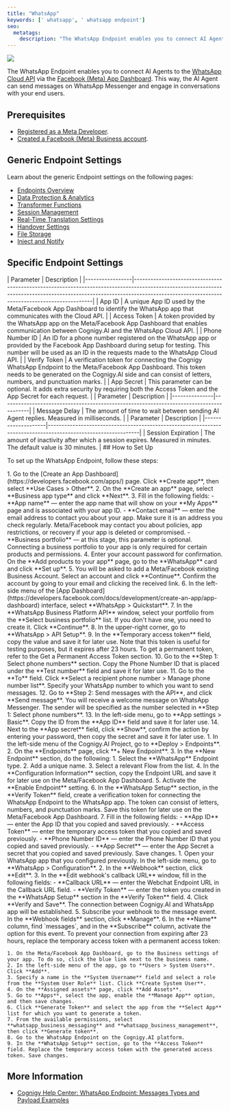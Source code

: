 ```yaml
---
title: "WhatsApp"
keywords: [' whatsapp', ' whatsapp endpoint']
seo:
  metatags:
    description: "The WhatsApp Endpoint enables you to connect AI Agents to the [WhatsApp Cloud API](https://developers.facebook.com/docs/whatsapp/cloud-api/) via the [Facebook (Meta) App Dashboard](https://developers.facebook.com/docs/development/create-an-app/app-dashboard/), allowing them to send messages and engage in conversations with end users on WhatsApp Messenger."
---
```


<Frame>
  <img class="image-center" src="/_assets/ai/deploy/endpoint-reference/whatsApp-endpoint.png" />
</Frame>

The WhatsApp Endpoint enables you to connect AI Agents to the [WhatsApp Cloud API](https://developers.facebook.com/docs/whatsapp/cloud-api/) via the [Facebook
(Meta) App Dashboard](https://developers.facebook.com/docs/development/create-an-app/app-dashboard/).
This way, the AI Agent can send messages on WhatsApp Messenger and engage in conversations with your end users.

## Prerequisites

- [Registered as a Meta Developer](https://developers.facebook.com/docs/development/register).
- [Created a Facebook (Meta) Business account](https://business.facebook.com/).

## Generic Endpoint Settings

Learn about the generic Endpoint settings on the following pages:

- [Endpoints Overview](/ai/agents/deploy/endpoints)
- [Data Protection & Analytics](/ai/agents/deploy/endpoints/data-protection-and-analytics)
- [Transformer Functions](/ai/for-developers/transformers/overview)
- [Session Management](/ai/agents/deploy/endpoints/session-management)
- [Real-Time Translation Settings](/ai/agents/deploy/endpoints/real-time-translation-settings)
- [Handover Settings](/ai/agents/deploy/endpoints/handover-settings)
- [File Storage](/ai/agents/deploy/endpoints/file-storage)
- [Inject and Notify](/ai/agents/deploy/endpoints/inject-and-notify)

## Specific Endpoint Settings

<AccordionGroup>
  <Accordion title="WhatsApp Setup">
    | Parameter       | Description                                                                                                                                                                                                               |
    |-----------------|---------------------------------------------------------------------------------------------------------------------------------------------------------------------------------------------------------------------------|
    | App ID          | A unique App ID used by the Meta/Facebook App Dashboard to identify the WhatsApp app that communicates with the Cloud API.                                                                                                |
    | Access Token    | A token provided by the WhatsApp app on the Meta/Facebook App Dashboard that enables communication between Cognigy.AI and the WhatsApp Cloud API.                                                                         |
    | Phone Number ID | An ID for a phone number registered on the WhatsApp app or provided by the Facebook App Dashboard during setup for testing. This number will be used as an ID in the requests made to the WhatsApp Cloud API.             |
    | Verify Token    | A verification token for connecting the Cognigy WhatsApp Endpoint to the Meta/Facebook App Dashboard. This token needs to be generated on the Cognigy.AI side and can consist of letters, numbers, and punctuation marks. |
    | App Secret      | This parameter can be optional. It adds extra security by requiring both the Access Token and the App Secret for each request.                                                                                            |
  </Accordion>

  <Accordion title="WhatsApp Settings">
    | Parameter     | Description                                                                            |
    |---------------|----------------------------------------------------------------------------------------|
    | Message Delay | The amount of time to wait between sending AI Agent replies. Measured in milliseconds. |
  </Accordion>

  <Accordion title="Session Management">
    | Parameter          | Description                                                                                                   |
    |--------------------|---------------------------------------------------------------------------------------------------------------|
    | Session Expiration | The amount of inactivity after which a session expires. Measured in minutes. The default value is 30 minutes. |
  </Accordion>
</AccordionGroup>
## How to Set Up

To set up the WhatsApp Endpoint, follow these steps:

<AccordionGroup>
  <Accordion title="1. Configure a WhatsApp App">
    1. Go to the [Create an App Dashboard](https://developers.facebook.com/apps/) page. Click **Create app**, then select **Use Cases > Other**. 
    2. On the **Create an app** page, select **Business app type** and click **Next**. 
    3. Fill in the following fields:
        - **App name** — enter the app name that will show on your **My Apps** page and is associated with your app ID.
        - **Contact email** — enter the email address to contact you about your app. Make sure it is an address you check regularly. Meta/Facebook may contact you about policies, app restrictions, or recovery if your app is deleted or compromised.
        - **Business portfolio** — at this stage, this parameter is optional. Connecting a business portfolio to your app is only required for certain products and permissions.
    4. Enter your account password for confirmation. On the **Add products to your app** page, go to the **WhatsApp** card and click **Set up**. 
    5. You will be asked to add a Meta/Facebook existing Business Account. Select an account and click **Continue**. Confirm the account by going to your email and clicking the received link. 
    6. In the left-side menu of the [App Dashboard](https://developers.facebook.com/docs/development/create-an-app/app-dashboard) interface, select **WhatsApp > Quickstart**. 
    7. In the **WhatsApp Business Platform API** window, select your portfolio from the **Select business portfolio** list. If you don't have one, you need to create it. Click **Continue**. 
    8. In the upper-right corner, go to **WhatsApp > API Setup**. 
    9. In the **Temporary access token** field, copy the value and save it for later use. Note that this token is useful for testing purposes, but it expires after 23 hours. To get a permanent token, refer to the Get a Permanent Access Token section. 
    10. Go to the **Step 1: Select phone numbers** section. Copy the Phone Number ID that is placed under the **Test number** field and save it for later use. 
    11. Go to the **To** field. Click **Select a recipient phone number > Manage phone number list**. Specify your WhatsApp number to which you want to send messages. 
    12. Go to **Step 2: Send messages with the API**, and click **Send message**. You will receive a welcome message on WhatsApp Messenger. The sender will be specified as the number selected in **Step 1: Select phone numbers**. 
    13. In the left-side menu, go to **App settings > Basic**. Copy the ID from the **App ID** field and save it for later use. 
    14. Next to the **App secret** field, click **Show**, confirm the action by entering your password, then copy the secret and save it for later use.
  </Accordion>

  <Accordion title="2. Configure a WhatsApp Endpoint">
    1. In the left-side menu of the Cognigy.AI Project, go to **Deploy > Endpoints**. 
    2. On the **Endpoints** page, click **+ New Endpoint**. 
    3. In the **New Endpoint** section, do the following:
        1. Select the **WhatsApp** Endpoint type.
        2. Add a unique name.
        3. Select a relevant Flow from the list. 
    4. In the **Configuration Information** section, copy the Endpoint URL and save it for later use on the Meta/Facebook App Dashboard. 
    5. Activate the **Enable Endpoint** setting. 
    6. In the **WhatsApp Setup** section, in the **Verify Token** field, create a verification token for connecting the WhatsApp Endpoint to the WhatsApp app. The token can consist of letters, numbers, and punctuation marks. Save this token for later use on the Meta/Facebook App Dashboard. 
    7. Fill in the following fields:
        - **App ID** — enter the App ID that you copied and saved previously.
        - **Access Token** — enter the temporary access token that you copied and saved previously.
        - **Phone Number ID** — enter the Phone Number ID that you copied and saved previously.
        - **App Secret** — enter the App Secret a secret that you copied and saved previously. 
    Save changes.
  </Accordion>

  <Accordion title="3. Complete the WhatsApp Integration">
    1. Open your WhatsApp app that you configured previously. In the left-side menu, go to **WhatsApp > Configuration**.
    2. In the **Webhook** section, click **Edit**.
    3. In the **Edit webhook's callback URL** window, fill in the following fields:
        - **Callback URL** — enter the Webchat Endpoint URL in the Callback URL field.
        - **Verify Token** — enter the token you created in the **WhatsApp Setup** section in the **Verify Token** field.
    4. Click **Verify and Save**. The connection between Cognigy.AI and WhatsApp app will be established.
    5. Subscribe your webhook to the message event. In the **Webhook fields** section, click **Manage**.
    6. In the **Name** column, find `messages`, and in the **Subscribe** column, activate the option for this event.
  </Accordion>

  <Accordion title="4. Get a Permanent Access Token">
    To prevent your connection from expiring after 23 hours, replace the temporary access token with a permanent access token:

    1. On the Meta/Facebook App Dashboard, go to the Business settings of your app. To do so, click the blue link next to the business name.
    2. In the left-side menu of the app, go to **Users > System Users**. Click **Add**. 
    3. Specify a name in the **System Username** field and select a role from the **System User Role** list. Click **Create System User**. 
    4. On the **Assigned assets** page, click **Add Assets**. 
    5. Go to **Apps**, select the app, enable the **Manage App** option, and then save changes. 
    6. Click **Generate Token** and select the app from the **Select App** list for which you want to generate a token. 
    7. From the available permissions, select **whatsapp_business_messaging** and **whatsapp_business_management**, then click **Generate token**. 
    8. Go to the WhatsApp Endpoint on the Cognigy.AI platform. 
    9. In the **WhatsApp Setup** section, go to the **Access Token** field. Replace the temporary access token with the generated access token. Save changes.
  </Accordion>
</AccordionGroup>

## More Information

- [Cognigy Help Center: WhatsApp Endpoint: Messages Types and Payload Examples](https://support.cognigy.com/hc/en-us/articles/5326454286108)